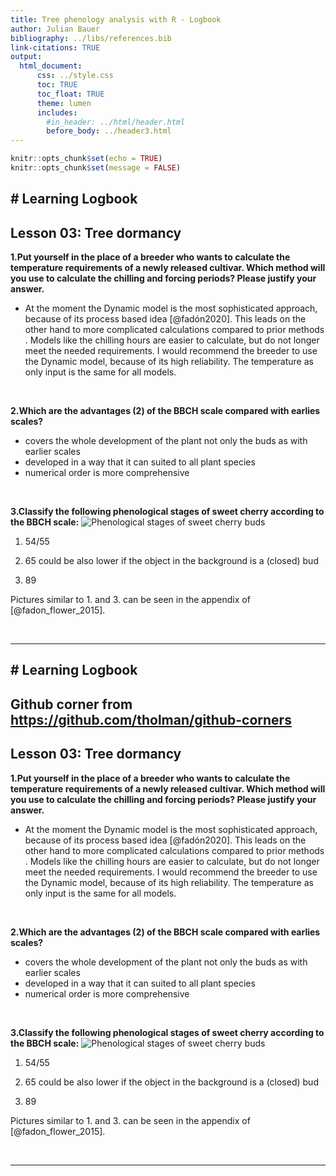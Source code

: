 ```yaml
---
title: Tree phenology analysis with R - Logbook
author: Julian Bauer
bibliography: ../libs/references.bib
link-citations: TRUE
output:
  html_document:
      css: ../style.css
      toc: TRUE
      toc_float: TRUE
      theme: lumen
      includes:
        #in_header: ../html/header.html
        before_body: ../header3.html
---
```


```r
knitr::opts_chunk$set(echo = TRUE)
knitr::opts_chunk$set(message = FALSE)
```

## \# Learning Logbook

## Lesson 03: Tree dormancy

**1.Put yourself in the place of a breeder who wants to calculate the temperature requirements of a newly released cultivar. Which method will you use to calculate the chilling and forcing periods? Please justify your answer.**

-   At the moment the Dynamic model is the most sophisticated approach, because of its process based idea [@fadón2020]. This leads on the other hand to more complicated calculations compared to prior methods . Models like the chilling hours are easier to calculate, but do not longer meet the needed requirements. I would recommend the breeder to use the Dynamic model, because of its high reliability. The temperature as only input is the same for all models.

\

**2.Which are the advantages (2) of the BBCH scale compared with earlies scales?**

-   covers the whole development of the plant not only the buds as with earlier scales
-   developed in a way that it can suited to all plant species
-   numerical order is more comprehensive

\

**3.Classify the following phenological stages of sweet cherry according to the BBCH scale:** ![Phenological stages of sweet cherry buds](images/03_pheno_stages.png)

1.  54/55

2.  65 could be also lower if the object in the background is a (closed) bud

3.  89

Pictures similar to 1. and 3. can be seen in the appendix of [@fadon_flower_2015].

\

------------------------------------------------------------------------

## \# Learning Logbook

## Github corner from <https://github.com/tholman/github-corners>

## Lesson 03: Tree dormancy

**1.Put yourself in the place of a breeder who wants to calculate the temperature requirements of a newly released cultivar. Which method will you use to calculate the chilling and forcing periods? Please justify your answer.**

-   At the moment the Dynamic model is the most sophisticated approach, because of its process based idea [@fadón2020]. This leads on the other hand to more complicated calculations compared to prior methods . Models like the chilling hours are easier to calculate, but do not longer meet the needed requirements. I would recommend the breeder to use the Dynamic model, because of its high reliability. The temperature as only input is the same for all models.

\

**2.Which are the advantages (2) of the BBCH scale compared with earlies scales?**

-   covers the whole development of the plant not only the buds as with earlier scales
-   developed in a way that it can suited to all plant species
-   numerical order is more comprehensive

\

**3.Classify the following phenological stages of sweet cherry according to the BBCH scale:** ![Phenological stages of sweet cherry buds](images/03_pheno_stages.png)

1.  54/55

2.  65 could be also lower if the object in the background is a (closed) bud

3.  89

Pictures similar to 1. and 3. can be seen in the appendix of [@fadon_flower_2015].

\

------------------------------------------------------------------------
